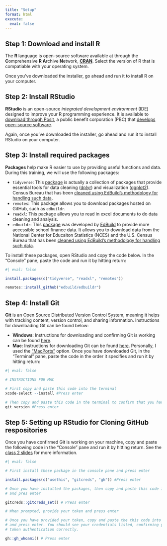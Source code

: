 ```yaml
---
title: "Setup"
format: html
execute:
  eval: false
---
```


## Step 1: Download and install R

The **R** language is open-source software available at through the **C**omprehensive **R A**rchive **N**etwork,  [**CRAN**](https://cloud.r-project.org). Select the version of R that is compatiable with your operating system.

Once you've downloaded the installer, go ahead and run it to install R on your computer.


## Step 2: Install RStudio

**RStudio** is an open-source *integrated development environment* (IDE) designed to improve your R programming experience. It is available to [download through Posit](https://posit.co/download/rstudio-desktop/), a public benefit corporation (PBC) that [develops open-source software](https://posit.co/products/open-source).

Again, once you've downloaded the installer, go ahead and run it to install RStudio on your computer.

## Step 3: Install required packages

**Packages** help make R easier to use by providing useful functions and data. During this training, we will use the following packages:

- `tidyverse`: This [package](https://www.tidyverse.org/) is actually a collection of packages that provide essential tools for data cleaning ([dplyr](https://dplyr.tidyverse.org/)) and visualization ([ggplot2](https://ggplot2.tidyverse.org/)).
 Census Bureau that has been [cleaned using EdBuild's methodology for handling such data](http://data.edbuild.org/).
- `remotes`: This package allows you to download packages hosted on GitHub, such as `edbuildr`.
- `readxl`: This package allows you to read in excel documents to do data cleaning and analysis. 
- `edbuildr`: This [package](http://viz.edbuild.org/workshops/edbuildr/) was developed by [EdBuild](https://edbuild.org/) to provide more accessible school finance data. It allows you to download data from the National Center for Educaiton Statistics (NCES) and the U.S. Census Bureau that has been [cleaned using EdBuild's methodology for handling such data](http://data.edbuild.org/).

To install these packages, open RStudio and copy the code below. In the "Console" pane, paste the code and run it by hitting return:

```r
#| eval: false

install.packages(c("tidyverse", "readxl", "remotes"))

remotes::install_github("edbuild/edbuildr")
```

## Step 4: Install Git

**Git** is an Open Source Distributed Version Control System, meaning it helps with tracking content, version control, and sharing information. Instructions for downloading Git can be found below: 

- **Windows**: Instructions for downloading and confirming Git is working can be found [here](https://kinsta.com/knowledgebase/install-git/#how-to-install-git-on-windows). 
- **Mac**: Instructions for downloading Git can be found [here](https://kinsta.com/knowledgebase/install-git/#how-to-install-git-on-macos). Personally, I used the ["MacPorts"](https://git-scm.com/download/mac) option. Once you have downloaded Git, in the "Terminal" pane, paste the code in the order it specifies and run it by hitting return: 

```r
#| eval: false

# INSTRUCTIONS FOR MAC 

# First copy and paste this code into the terminal 
xcode-select --install #Press enter 

# Then copy and paste this code in the terminal to confirm that you have downloaded Git
git version #Press enter 

```

## Step 5: Setting up RStudio for Cloning GitHub respositories 

Once you have confirmed Git is working on your machine, copy and paste the following code in the "Console" pane and run it by hitting return. See the [class 2 slides](https://bellwetherorg.github.io/quant_plc_rclass/slides/class_2/class_2.html) for more information. 

```r
#| eval: false

# First install these package in the console pane and press enter

install.packages(c("usethis", "gitcreds", "gh")) #Press enter 

# Once you have installed the packages, then copy and paste this code into the console pane 
# and pres enter 

gitcreds::gitcreds_set() # Press enter

# When prompted, provide your token and press enter

# Once you have provided your token, copy and paste the this code into the console pane 
# and press enter. You should see your credentials listed, confirming you set up your 
# token authentication correctly. 

gh::gh_whoami() # Press enter


```
